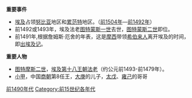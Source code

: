 {{Unreferenced|time=2018-06-28T13:38:40+00:00}}
{{DecadeTOC|-1499}}

'''重要事件'''
*[[埃及|埃及]]占领[[努比亚|努比亚]]地区和[[累范特|累范特]]地区。（[[前1504年|前1504年]]—[[前1492年|前1492年]]）
*前1492或1493年，埃及法老[[图特蒙斯一世|图特蒙斯一世]]去世，[[图特蒙斯二世|图特蒙斯二世]]即位。
*前1491年,根据詹姆斯·厄舍的年表，这是[[摩西|摩西]]带领[[希伯来人|希伯来人]]离开埃及的时间，即[[出埃及记|出埃及记]]。

'''重要人物'''
*[[图特摩斯二世|图特摩斯二世]]，[[埃及第十八王朝|埃及第十八王朝]][[法老|法老]]（约公元前1493-前1479年）。
*[[小甲|小甲]]，中国[[商朝|商朝]]第8任王，[[大庚|大庚]]的儿子，[[太戊|太戊]]、[[雍己|雍己]]的哥哥

{{世紀|-15}}

[[Category:前1490年代|]]
[[Category:前15世纪各年代|Category:前15世纪各年代]]